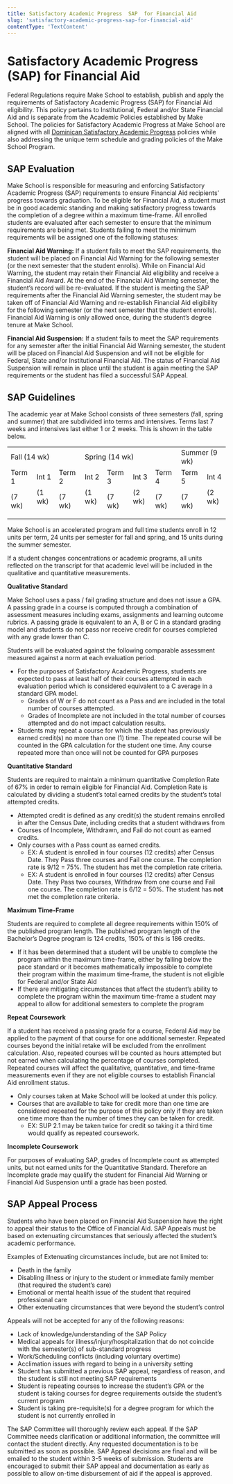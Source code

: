 ```yaml
---
title: Satisfactory Academic Progress  SAP  for Financial Aid
slug: 'satisfactory-academic-progress-sap-for-financial-aid'
contentType: 'TextContent'
---
```


# Satisfactory Academic Progress (SAP) for Financial Aid

Federal Regulations require Make School to establish, publish and apply the requirements of
Satisfactory Academic Progress (SAP) for Financial Aid eligibility. This policy pertains to
Institutional, Federal and/or State Financial Aid and is separate from the Academic Policies
established by Make School. The policies for Satisfactory Academic Progress at Make School are
aligned with all
[Dominican Satisfactory Academic Progress](https://www.dominican.edu/admissions/tuition-and-financial-aid/financial-aid-policies/satisfactory-academic-progress)
policies while also addressing the unique term schedule and grading policies of the Make School
Program.

## SAP Evaluation

Make School is responsible for measuring and enforcing Satisfactory Academic Progress (SAP)
requirements to ensure Financial Aid recipients’ progress towards graduation. To be eligible for
Financial Aid, a student must be in good academic standing and making satisfactory progress towards
the completion of a degree within a maximum time-frame. All enrolled students are evaluated after
each semester to ensure that the minimum requirements are being met. Students failing to meet the
minimum requirements will be assigned one of the following statuses:

**Financial Aid Warning:** If a student fails to meet the SAP requirements, the student will be
placed on Financial Aid Warning for the following semester (or the next semester that the student
enrolls). While on Financial Aid Warning, the student may retain their Financial Aid eligibility and
receive a Financial Aid Award. At the end of the Financial Aid Warning semester, the student’s
record will be re-evaluated. If the student is meeting the SAP requirements after the Financial Aid
Warning semester, the student may be taken off of Financial Aid Warning and re-establish Financial
Aid eligibility for the following semester (or the next semester that the student enrolls).
Financial Aid Warning is only allowed once, during the student’s degree tenure at Make School.

**Financial Aid Suspension:** If a student fails to meet the SAP requirements for any semester after
the initial Financial Aid Warning semester, the student will be placed on Financial Aid Suspension
and will not be eligible for Federal, State and/or Institutional Financial Aid. The status of
Financial Aid Suspension will remain in place until the student is again meeting the SAP
requirements or the student has filed a successful SAP Appeal.

## SAP Guidelines

The academic year at Make School consists of three semesters (fall, spring and summer) that are
subdivided into terms and intensives. Terms last 7 weeks and intensives last either 1 or 2 weeks.
This is shown in the table below.

<table>
  <tr>
   <td colspan="3" >Fall (14 wk)
   </td>
   <td colspan="4" >Spring (14 wk)
   </td>
   <td colspan="2" >Summer (9 wk)
   </td>
  </tr>
  <tr>
   <td>Term 1
<p> (7 wk) </p>
   </td>
   <td>Int 1
<p> (1 wk) </p>
   </td>
   <td>Term 2
<p> (7 wk) </p>
   </td>
   <td>Int 2
<p> (1 wk) </p>
   </td>
   <td>Term 3
<p> (7 wk) </p>
   </td>
   <td>Int 3
<p> (2 wk) </p>
   </td>
   <td>Term 4
<p> (7 wk) </p>
   </td>
   <td>Term 5
<p> (7 wk) </p>
   </td>
   <td>Int 4
<p> (2 wk) </p>
   </td>
  </tr>
</table>

Make School is an accelerated program and full time students enroll in 12 units per term, 24 units
per semester for fall and spring, and 15 units during the summer semester.

If a student changes concentrations or academic programs, all units reflected on the transcript for
that academic level will be included in the qualitative and quantitative measurements.

**Qualitative Standard**

Make School uses a pass / fail grading structure and does not issue a GPA. A passing grade in a
course is computed through a combination of assessment measures including exams, assignments and
learning outcome rubrics. A passing grade is equivalent to an A, B or C in a standard grading model
and students do not pass nor receive credit for courses completed with any grade lower than C.

Students will be evaluated against the following comparable assessment measured against a norm at
each evaluation period.

- For the purposes of Satisfactory Academic Progress, students are expected to pass at least half of
  their courses attempted in each evaluation period which is considered equivalent to a C average in
  a standard GPA model.
  - Grades of W or F do not count as a Pass and are included in the total number of courses
    attempted.
  - Grades of Incomplete are not included in the total number of courses attempted and do not impact
    calculation results.
- Students may repeat a course for which the student has previously earned credit(s) no more than
  one (1) time. The repeated course will be counted in the GPA calculation for the student one time.
  Any course repeated more than once will not be counted for GPA purposes

**Quantitative Standard**

Students are required to maintain a minimum quantitative Completion Rate of 67% in order to remain
eligible for Financial Aid. Completion Rate is calculated by dividing a student’s total earned
credits by the student’s total attempted credits.

- Attempted credit is defined as any credit(s) the student remains enrolled in after the Census
  Date, including credits that a student withdraws from
- Courses of Incomplete, Withdrawn, and Fail do not count as earned credits.
- Only courses with a Pass count as earned credits.
  - EX: A student is enrolled in four courses (12 credits) after Census Date. They Pass three
    courses and Fail one course. The completion rate is 9/12 = 75%. The student has met the
    completion rate criteria.
  - EX: A student is enrolled in four courses (12 credits) after Census Date. They Pass two courses,
    Withdraw from one course and Fail one course. The completion rate is 6/12 = 50%. The student has
    **not** met the completion rate criteria.

**Maximum Time-Frame**

Students are required to complete all degree requirements within 150% of the published program
length. The published program length of the Bachelor’s Degree program is 124 credits, 150% of this
is 186 credits.

- If it has been determined that a student will be unable to complete the program within the maximum
  time-frame, either by falling below the pace standard or it becomes mathematically impossible to
  complete their program within the maximum time-frame, the student is not eligible for Federal
  and/or State Aid
- If there are mitigating circumstances that affect the student’s ability to complete the program
  within the maximum time-frame a student may appeal to allow for additional semesters to complete
  the program

**Repeat Coursework**

If a student has received a passing grade for a course, Federal Aid may be applied to the payment of
that course for one additional semester. Repeated courses beyond the initial retake will be excluded
from the enrollment calculation. Also, repeated courses will be counted as hours attempted but not
earned when calculating the percentage of courses completed. Repeated courses will affect the
qualitative, quantitative, and time-frame measurements even if they are not eligible courses to
establish Financial Aid enrollment status.

- Only courses taken at Make School will be looked at under this policy.
- Courses that are available to take for credit more than one time are considered repeated for the
  purpose of this policy only if they are taken one time more than the number of times they can be
  taken for credit.
  - EX: SUP 2.1 may be taken twice for credit so taking it a third time would qualify as repeated
    coursework.

**Incomplete Coursework**

For purposes of evaluating SAP, grades of Incomplete count as attempted units, but not earned units
for the Quantitative Standard. Therefore an Incomplete grade may qualify the student for Financial
Aid Warning or Financial Aid Suspension until a grade has been posted.

## SAP Appeal Process

Students who have been placed on Financial Aid Suspension have the right to appeal their status to
the Office of Financial Aid. SAP Appeals must be based on extenuating circumstances that seriously
affected the student’s academic performance.

Examples of Extenuating circumstances include, but are not limited to:

- Death in the family
- Disabling illness or injury to the student or immediate family member (that required the student’s
  care)
- Emotional or mental health issue of the student that required professional care
- Other extenuating circumstances that were beyond the student’s control

Appeals will not be accepted for any of the following reasons:

- Lack of knowledge/understanding of the SAP Policy
- Medical appeals for illness/injury/hospitalization that do not coincide with the semester(s) of
  sub-standard progress
- Work/Scheduling conflicts (including voluntary overtime)
- Acclimation issues with regard to being in a university setting
- Student has submitted a previous SAP appeal, regardless of reason, and the student is still not
  meeting SAP requirements
- Student is repeating courses to increase the student’s GPA or the student is taking courses for
  degree requirements outside the student’s current program
- Student is taking pre-requisite(s) for a degree program for which the student is not currently
  enrolled in

The SAP Committee will thoroughly review each appeal. If the SAP Committee needs clarification or
additional information, the committee will contact the student directly. Any requested documentation
is to be submitted as soon as possible. SAP Appeal decisions are final and will be emailed to the
student within 3-5 weeks of submission. Students are encouraged to submit their SAP appeal and
documentation as early as possible to allow on-time disbursement of aid if the appeal is approved.